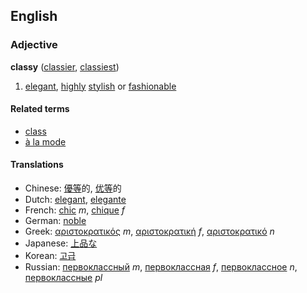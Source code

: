 ==English==
===Adjective===
'''classy''' ([[classier]], [[classiest]])

# [[elegant]], [[highly]] [[stylish]] or [[fashionable]]

====Related terms====
*[[class]]
*[[à la mode]]

====Translations====
*Chinese: [[優等]]的, [[优等]]的
*Dutch: [[elegant]], [[elegante]]
*French: [[chic]] ''m'', [[chique]] ''f''
*German: [[noble]]
*Greek: [[αριστοκρατικός]] ''m'', [[αριστοκρατική]] ''f'', [[αριστοκρατικό]] ''n''
*Japanese: [[上品]]な
*Korean: [[고급]]
*Russian: [[первоклассный]] ''m'', [[первоклассная]] ''f'', [[первоклассное]] ''n'', [[первоклассные]] ''pl''